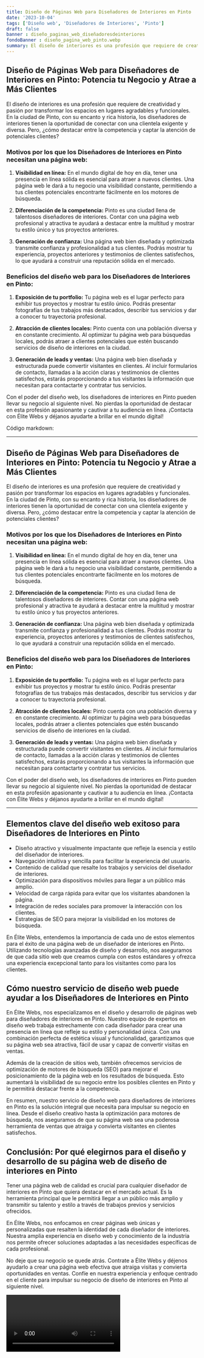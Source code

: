 ```yaml
---
title: Diseño de Páginas Web para Diseñadores de Interiores en Pinto
date: '2023-10-04'
tags: ['Diseño web', 'Diseñadores de Interiores', 'Pinto']
draft: false
banner : diseño_paginas_web_diseñadoresdeinteriores
fondoBanner : diseño_pagina_web_pinto.webp
summary: El diseño de interiores es una profesión que requiere de creatividad y pasión por transformar los espacios en lugares agradables y funcionales. En la ciudad de Pinto, con su encanto y rica historia, los diseñadores de interiores tienen la oportunidad de conectar con una clientela exigente y diversa. Pero, ¿cómo destacar entre la competencia y captar la atención de potenciales clientes?
---
```


## Diseño de Páginas Web para Diseñadores de Interiores en Pinto: Potencia tu Negocio y Atrae a Más Clientes

El diseño de interiores es una profesión que requiere de creatividad y pasión por transformar los espacios en lugares agradables y funcionales. En la ciudad de Pinto, con su encanto y rica historia, los diseñadores de interiores tienen la oportunidad de conectar con una clientela exigente y diversa. Pero, ¿cómo destacar entre la competencia y captar la atención de potenciales clientes?

### Motivos por los que los Diseñadores de Interiores en Pinto necesitan una página web:

1. **Visibilidad en línea:** En el mundo digital de hoy en día, tener una presencia en línea sólida es esencial para atraer a nuevos clientes. Una página web le dará a tu negocio una visibilidad constante, permitiendo a tus clientes potenciales encontrarte fácilmente en los motores de búsqueda.

2. **Diferenciación de la competencia:** Pinto es una ciudad llena de talentosos diseñadores de interiores. Contar con una página web profesional y atractiva te ayudará a destacar entre la multitud y mostrar tu estilo único y tus proyectos anteriores.

3. **Generación de confianza:** Una página web bien diseñada y optimizada transmite confianza y profesionalidad a tus clientes. Podrás mostrar tu experiencia, proyectos anteriores y testimonios de clientes satisfechos, lo que ayudará a construir una reputación sólida en el mercado.

### Beneficios del diseño web para los Diseñadores de Interiores en Pinto:

1. **Exposición de tu portfolio:** Tu página web es el lugar perfecto para exhibir tus proyectos y mostrar tu estilo único. Podrás presentar fotografías de tus trabajos más destacados, describir tus servicios y dar a conocer tu trayectoria profesional.

2. **Atracción de clientes locales:** Pinto cuenta con una población diversa y en constante crecimiento. Al optimizar tu página web para búsquedas locales, podrás atraer a clientes potenciales que estén buscando servicios de diseño de interiores en la ciudad.

3. **Generación de leads y ventas:** Una página web bien diseñada y estructurada puede convertir visitantes en clientes. Al incluir formularios de contacto, llamadas a la acción claras y testimonios de clientes satisfechos, estarás proporcionando a tus visitantes la información que necesitan para contactarte y contratar tus servicios.

Con el poder del diseño web, los diseñadores de interiores en Pinto pueden llevar su negocio al siguiente nivel. No pierdas la oportunidad de destacar en esta profesión apasionante y cautivar a tu audiencia en línea. ¡Contacta con Élite Webs y déjanos ayudarte a brillar en el mundo digital!

Código markdown:
***
## Diseño de Páginas Web para Diseñadores de Interiores en Pinto: Potencia tu Negocio y Atrae a Más Clientes

El diseño de interiores es una profesión que requiere de creatividad y pasión por transformar los espacios en lugares agradables y funcionales. En la ciudad de Pinto, con su encanto y rica historia, los diseñadores de interiores tienen la oportunidad de conectar con una clientela exigente y diversa. Pero, ¿cómo destacar entre la competencia y captar la atención de potenciales clientes?

### Motivos por los que los Diseñadores de Interiores en Pinto necesitan una página web:

1. **Visibilidad en línea:** En el mundo digital de hoy en día, tener una presencia en línea sólida es esencial para atraer a nuevos clientes. Una página web le dará a tu negocio una visibilidad constante, permitiendo a tus clientes potenciales encontrarte fácilmente en los motores de búsqueda.

2. **Diferenciación de la competencia:** Pinto es una ciudad llena de talentosos diseñadores de interiores. Contar con una página web profesional y atractiva te ayudará a destacar entre la multitud y mostrar tu estilo único y tus proyectos anteriores.

3. **Generación de confianza:** Una página web bien diseñada y optimizada transmite confianza y profesionalidad a tus clientes. Podrás mostrar tu experiencia, proyectos anteriores y testimonios de clientes satisfechos, lo que ayudará a construir una reputación sólida en el mercado.

### Beneficios del diseño web para los Diseñadores de Interiores en Pinto:

1. **Exposición de tu portfolio:** Tu página web es el lugar perfecto para exhibir tus proyectos y mostrar tu estilo único. Podrás presentar fotografías de tus trabajos más destacados, describir tus servicios y dar a conocer tu trayectoria profesional.

2. **Atracción de clientes locales:** Pinto cuenta con una población diversa y en constante crecimiento. Al optimizar tu página web para búsquedas locales, podrás atraer a clientes potenciales que estén buscando servicios de diseño de interiores en la ciudad.

3. **Generación de leads y ventas:** Una página web bien diseñada y estructurada puede convertir visitantes en clientes. Al incluir formularios de contacto, llamadas a la acción claras y testimonios de clientes satisfechos, estarás proporcionando a tus visitantes la información que necesitan para contactarte y contratar tus servicios.

Con el poder del diseño web, los diseñadores de interiores en Pinto pueden llevar su negocio al siguiente nivel. No pierdas la oportunidad de destacar en esta profesión apasionante y cautivar a tu audiencia en línea. ¡Contacta con Élite Webs y déjanos ayudarte a brillar en el mundo digital!
***

<GifSeo />

<Cta />

## Elementos clave del diseño web exitoso para Diseñadores de Interiores en Pinto

- Diseño atractivo y visualmente impactante que refleje la esencia y estilo del diseñador de interiores.
- Navegación intuitiva y sencilla para facilitar la experiencia del usuario.
- Contenido de calidad que resalte los trabajos y servicios del diseñador de interiores.
- Optimización para dispositivos móviles para llegar a un público más amplio.
- Velocidad de carga rápida para evitar que los visitantes abandonen la página.
- Integración de redes sociales para promover la interacción con los clientes.
- Estrategias de SEO para mejorar la visibilidad en los motores de búsqueda.

En Élite Webs, entendemos la importancia de cada uno de estos elementos para el éxito de una página web de un diseñador de interiores en Pinto. Utilizando tecnologías avanzadas de diseño y desarrollo, nos aseguramos de que cada sitio web que creamos cumpla con estos estándares y ofrezca una experiencia excepcional tanto para los visitantes como para los clientes.

## Cómo nuestro servicio de diseño web puede ayudar a los Diseñadores de Interiores en Pinto

En Élite Webs, nos especializamos en el diseño y desarrollo de páginas web para diseñadores de interiores en Pinto. Nuestro equipo de expertos en diseño web trabaja estrechamente con cada diseñador para crear una presencia en línea que refleje su estilo y personalidad única. Con una combinación perfecta de estética visual y funcionalidad, garantizamos que su página web sea atractiva, fácil de usar y capaz de convertir visitas en ventas.

Además de la creación de sitios web, también ofrecemos servicios de optimización de motores de búsqueda (SEO) para mejorar el posicionamiento de la página web en los resultados de búsqueda. Esto aumentará la visibilidad de su negocio entre los posibles clientes en Pinto y le permitirá destacar frente a la competencia.

En resumen, nuestro servicio de diseño web para diseñadores de interiores en Pinto es la solución integral que necesita para impulsar su negocio en línea. Desde el diseño creativo hasta la optimización para motores de búsqueda, nos aseguramos de que su página web sea una poderosa herramienta de ventas que atraiga y convierta visitantes en clientes satisfechos.

## Conclusión: Por qué elegirnos para el diseño y desarrollo de su página web de diseño de interiores en Pinto

Tener una página web de calidad es crucial para cualquier diseñador de interiores en Pinto que quiera destacar en el mercado actual. Es la herramienta principal que le permitirá llegar a un público más amplio y transmitir su talento y estilo a través de trabajos previos y servicios ofrecidos.

En Élite Webs, nos enfocamos en crear páginas web únicas y personalizadas que resalten la identidad de cada diseñador de interiores. Nuestra amplia experiencia en diseño web y conocimiento de la industria nos permite ofrecer soluciones adaptadas a las necesidades específicas de cada profesional.

No deje que su negocio se quede atrás. Contrate a Élite Webs y déjenos ayudarlo a crear una página web efectiva que atraiga visitas y convierta oportunidades en ventas. Confíe en nuestra experiencia y enfoque centrado en el cliente para impulsar su negocio de diseño de interiores en Pinto al siguiente nivel.

<Video />

<CtaBot job='Diseñadores de Interiores' city='Pinto'/>

<Gmaps query='Pinto+españa+maps' />